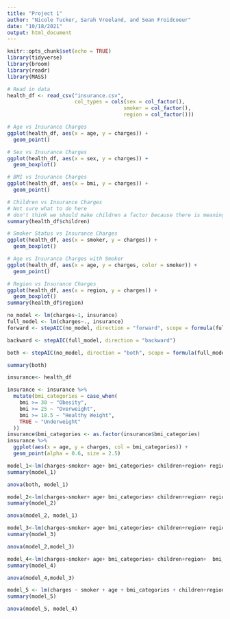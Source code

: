 ```yaml
---
title: "Project 1"
author: "Nicole Tucker, Sarah Vreeland, and Sean Froidcoeur"
date: "10/18/2021"
output: html_document
---
```


```r
knitr::opts_chunk$set(echo = TRUE)
library(tidyverse)
library(broom)
library(readr)
library(MASS)
```

```r
# Read in data
health_df <- read_csv("insurance.csv",
                      col_types = cols(sex = col_factor(),
                                      smoker = col_factor(),
                                      region = col_factor()))

```

```r
# Age vs Insurance Charges
ggplot(health_df, aes(x = age, y = charges)) +
  geom_point()
```

```r
# Sex vs Insurance Charges
ggplot(health_df, aes(x = sex, y = charges)) +
  geom_boxplot()
```

```r
# BMI vs Insurance Charges
ggplot(health_df, aes(x = bmi, y = charges)) +
  geom_point()
```

```r
# Children vs Insurance Charges
# Not sure what to do here
# don't think we should make children a factor because there is meaning behind the numbers, but it graphs better as a factor
summary(health_df$children)
```

```r
# Smoker Status vs Insurance Charges
ggplot(health_df, aes(x = smoker, y = charges)) +
  geom_boxplot()
```

```r
# Age vs Insurance Charges with Smoker
ggplot(health_df, aes(x = age, y = charges, color = smoker)) +
  geom_point()
```


```r
# Region vs Insurance Charges
ggplot(health_df, aes(x = region, y = charges)) +
  geom_boxplot()
summary(health_df$region)
```

```r
no_model <- lm(charges~1, insurance)
full_model <- lm(charges~., insurance)
forward <- stepAIC(no_model, direction = "forward", scope = formula(full_model))
```

```r
backward <- stepAIC(full_model, direction = "backward")
```

```r
both <- stepAIC(no_model, direction = "both", scope = formula(full_model))
```

```r
summary(both)
```

```r
insurance<- health_df
```



```r
insurance <- insurance %>%
  mutate(bmi_categories = case_when(
    bmi >= 30 ~ "Obesity",
    bmi >= 25 ~ "Overweight",
    bmi >= 18.5 ~ "Healthy Weight",
    TRUE ~ "Underweight"
  ))
insurance$bmi_categories <- as.factor(insurance$bmi_categories)
insurance %>%
  ggplot(aes(x = age, y = charges, col = bmi_categories)) +
  geom_point(alpha = 0.6, size = 2.5)
```

```r
model_1<-lm(charges~smoker+ age+ bmi_categories+ children+region+ region:smoker+ age:bmi_categories, insurance)
summary(model_1)

```
```r
anova(both, model_1)
```

```r
model_2<-lm(charges~smoker+ age+ bmi_categories+ children+region+ region:smoker, insurance)
summary(model_2)

```
```r
anova(model_2, model_1)
```
```r
model_3<-lm(charges~smoker+ age+ bmi_categories+ children+region+ region:smoker+ bmi_categories:smoker, insurance)
summary(model_3)
```


```r
anova(model_2,model_3)
```



```r
model_4<-lm(charges~smoker+ age+ bmi_categories+ children+region+  bmi_categories:smoker, insurance)
summary(model_4)
```


```r
anova(model_4,model_3)
```

```r
model_5 <- lm(charges ~ smoker + age + bmi_categories + children+region + bmi_categories:smoker + I(age^2), insurance)
summary(model_5)
```

```r
anova(model_5, model_4)
```




